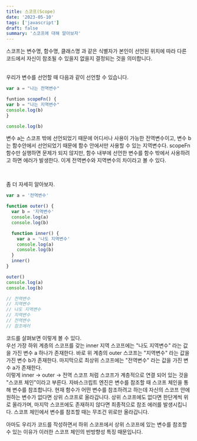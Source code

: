 ```yaml
---
title: 스코프(Scope)
date: '2023-05-10'
tags: ['javascript']
draft: false
summary: '스코프에 대해 알아보자'
---
```


스코프는 변수명, 함수명, 클래스명 과 같은 식별자가 본인이 선언된 위치에 따라 다른 코드에서
자신이 참조될 수 있을지 없을지 결정되는 것을 의미합니다.

<br />
우리가 변수를 선언할 때 다음과 같이 선언할 수 있습니다. <br />

```js <br />
var a = "나는 전역변수"

funtion scopeFn() {
var b = "나는 지역변수"
console.log(b)
}

console.log(b)
```

변수 a는 스코프 밖에 선언되었기 때문에 어디서나 사용이 가능한 전역변수이고, 변수 b는 함수안에서 선언되었기 때문에
함수 안에서만 사용할 수 있는 지역변수다. scopeFn 함수만 실행하면 문제가 되지 않지만, 함수 내부에 선언한 변수를
함수 밖에서 사용하려고 하면 에러가 발생한다. 이게 전역변수와 지역변수의 차이라고 볼 수 있다.

<br />

좀 더 자세히 알아보자.

```js
var a = '전역변수'

function outer() {
  var b = '지역변수'
  console.log(a)
  console.log(b)

  function inner() {
    var a = '나도 지역변수'
    console.log(a)
    console.log(b)
  }
  inner()
}

outer()
console.log(a)
console.log(b)

// 전역변수
// 지역변수
// 나도 지역변수
// 지역변수
// 전역변수
// 참조에러
```

코드를 살펴보면 이렇게 볼 수 있다. <br />
우선 가장 하위 계층의 스코프를 갖는 inner 지역 스코프에는 "나도 지역변수" 라는 값을 가진 변수 a 하나가 존재한다.
바로 위 계층의 outer 스코프는 "지역변수" 라는 값을 가진 변수 b가 존재한다. 마지막으로 최상위 스코프에는
"전역변수" 라는 값을 가진 변수 a가 존재한다. <br />
이렇게 inner -> outer -> 전역 스코프 처럼 스코프가 계층적으로 연결 되어 있는 것을 "스코프 체인"이라고 부른다.
자바스크립트 엔진은 변수를 참조할 때 스코프 체인을 통해 변수를 참조합니다. 현재 함수가 어떤 변수를 참조하려고 하는데
자신의 스코프 안에 원하는 변수가 없다면 상위 스코프로 올라갑니다. 상위 스코프에도 없다면 한단계씩 위로 올라가며,
마지막 스코프에도 존재하지 않다면 최종적으로 참조 에러를 발생시킵니다. 스코프 체인에서 변수를 참조할 때는 무조건 위로만
올라갑니다. <br />

아마도 우리가 코드를 작성하면서 하위 스코프에서 상위 스코프에 있는 변수를 참조할 수 있는 이유가 이러한
스코프 체인의 반방향성 특징 때문입니다.
